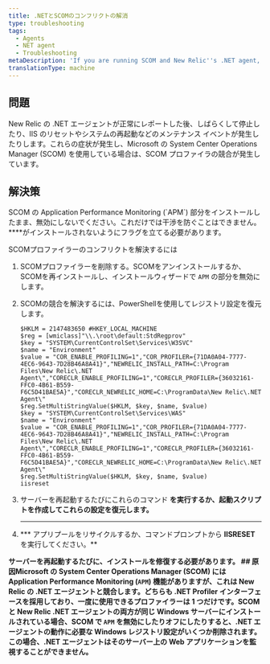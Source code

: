 ```yaml
---
title: .NETとSCOMのコンフリクトの解消
type: troubleshooting
tags:
  - Agents
  - NET agent
  - Troubleshooting
metaDescription: 'If you are running SCOM and New Relic''s .NET agent, enable SCOM APM and repair the installation to resolve conflicts.'
translationType: machine
---
```


## 問題

New Relic の .NET エージェントが正常にレポートした後、しばらくして停止したり、IIS のリセットやシステムの再起動などのメンテナンス イベントが発生したりします。これらの症状が発生し、Microsoft の System Center Operations Manager (SCOM) を使用している場合は、SCOM プロファイラの競合が発生しています。

## 解決策

<Callout variant="important">
  SCOM の Application Performance Monitoring (`APM`) 部分をインストールしたまま、無効にしないでください。これだけでは干渉を防ぐことはできません。 ****がインストールされないようにフラグを立てる必要があります。
</Callout>

SCOMプロファイラーのコンフリクトを解決するには

1. SCOMプロファイラーを削除する。SCOMをアンインストールするか、SCOMを再インストールし、インストールウィザードで `APM` の部分を無効にします。

2. SCOMの競合を解決するには、PowerShellを使用してレジストリ設定を復元します。

   ```
   $HKLM = 2147483650 #HKEY_LOCAL_MACHINE
   $reg = [wmiclass]"\\.\root\default:StdRegprov"
   $key = "SYSTEM\CurrentControlSet\Services\W3SVC"
   $name = "Environment"
   $value = "COR_ENABLE_PROFILING=1","COR_PROFILER={71DA0A04-7777-4EC6-9643-7D28B46A8A41}","NEWRELIC_INSTALL_PATH=C:\Program Files\New Relic\.NET Agent\","CORECLR_ENABLE_PROFILING=1","CORECLR_PROFILER={36032161-FFC0-4B61-B559-F6C5D41BAE5A}","CORECLR_NEWRELIC_HOME=C:\ProgramData\New Relic\.NET Agent\"
   $reg.SetMultiStringValue($HKLM, $key, $name, $value)
   $key = "SYSTEM\CurrentControlSet\Services\WAS"
   $name = "Environment"
   $value = "COR_ENABLE_PROFILING=1","COR_PROFILER={71DA0A04-7777-4EC6-9643-7D28B46A8A41}","NEWRELIC_INSTALL_PATH=C:\Program Files\New Relic\.NET Agent\","CORECLR_ENABLE_PROFILING=1","CORECLR_PROFILER={36032161-FFC0-4B61-B559-F6C5D41BAE5A}","CORECLR_NEWRELIC_HOME=C:\ProgramData\New Relic\.NET Agent\"
   $reg.SetMultiStringValue($HKLM, $key, $name, $value)
   iisreset
   ```

3. サーバーを再起動するたびにこれらのコマンド **を実行するか、起動スクリプトを作成してこれらの設定を復元します。**

   ****

4. *** アプリプールをリサイクルするか、コマンドプロンプトから **IISRESET** を実行してください。**

**<Callout variant="important">
  サーバーを再起動するたびに、インストールを修復する必要があります。
</Callout>## 原因Microsoft の System Center Operations Manager (SCOM) には Application Performance Monitoring (`APM`) 機能がありますが、これは New Relic の .NET エージェントと競合します。どちらも .NET Profiler インターフェースを採用しており、一度に使用できるプロファイラーは 1 つだけです。SCOM と New Relic .NET エージェントの両方が同じ Windows サーバーにインストールされている場合、SCOM で `APM` を無効にしたりオフにしたりすると、.NET エージェントの動作に必要な Windows レジストリ設定がいくつか削除されます。この場合、.NET エージェントはそのサーバー上の Web アプリケーションを監視することができません。**